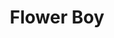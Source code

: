 ---
title: "Flower Boy"
artist: "Tyler, The Creator"
releaseDate: 2017-07-21
rating: 9.7
spotifyLink: "https://open.spotify.com/album/2nkto6YNI4rUYTLqEwWJ3o"
imageUrl: "https://is1-ssl.mzstatic.com/image/thumb/Music125/v4/fd/fd/8c/fdfd8c26-b8f9-4768-41d3-b24773250c65/886446605814.jpg/600x600bb.jpg"
genre: ["Alternative Hip-Hop", "Neo Soul", "Jazz Rap"]
---